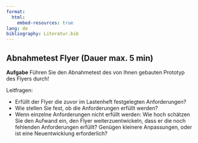 ```yaml
---
format:
  html:
    embed-resources: true
lang: de
bibliography: Literatur.bib
---
```


<!--
title: "DEB3 Produktentwicklung 1"
resource-path: ["../images"]
format:
  html:
    embed-resources: true

author:
  - name: "Christian Anders"
    roles: "Dozent"
    email: christian.anders@hs-esslingen.de
    affiliation: 
      - name: "Hochschule Esslingen"
        department: "Wirtschaft & Technik"
        group: "Digital Engineering (DEB)"
        city: "Esslingen am Neckar"
        postal-code: 73728
        country: "Deutschland"
        url: https://www.hs-esslingen.de/
abstract: > 
  Skript zur Vorlesung und Labor *"Produktentwicklung 1"* für den Studiengang Digital Engineering DEB3 im Wintersemester 2024/2025
keywords:
  - Produktentwicklung
  - Ideenfindung
  - Konzeptentwicklung
  - Labor
  - Flyer
  - Abnahmetest
copyright: 
  holder: Christian Anders
  year: 2024
lang: de
bibliography: Literatur.bib
date: last-modified
toc: false
number-sections: false
scrollable: true
toc-location: right-body
cap-location: bottom
number-offset: 0
link-external-icon: true
link-external-newwindow: true
-->

<!-- 
::: {.callout-warning}
## WARNING!
**THIS DOCUMENT IS STILL WORK IN PROGRESS!!!**
:::
-->

<!-- -------------------------------------------------------------------------

                       LABOR "FLYER" AUFGABE LASTENEHFT FLYER

-------------------------------------------------------------------------- -->

:::{#nte-testflyer .callout-note}
## Abnahmetest Flyer (Dauer max. 5 min)

**Aufgabe** Führen Sie den Abnahmetest des von Ihnen gebauten Prototyp des Flyers durch!

Leitfragen:

- Erfüllt der Flyer die zuvor im Lastenheft festgelegten Anforderungen? 
- Wie stellen Sie fest, ob die Anforderungen erfüllt werden?
- Wenn einzelne Anforderungen nicht erfüllt werden: Wie hoch schätzen Sie den Aufwand ein, den Flyer weiterzuentwickeln, dass er die noch fehlenden Anforderungen erfüllt? Genügen kleinere Anpassungen, oder ist eine Neuentwicklung erforderlich?

:::